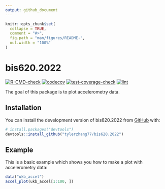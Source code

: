```yaml
---
output: github_document
---
```


<!-- README.md is generated from README.Rmd. Please edit that file -->

```r
knitr::opts_chunk$set(
  collapse = TRUE,
  comment = "#>",
  fig.path = "man/figures/README-",
  out.width = "100%"
)
```

# bis620.2022

<!-- badges: start -->
[![R-CMD-check](https://github.com/tylerzhang77/bis620.2022/actions/workflows/R-CMD-check.yaml/badge.svg)](https://github.com/tylerzhang77/bis620.2022/actions/workflows/R-CMD-check.yaml)
[![codecov](https://codecov.io/gh/tylerzhang77/bis620.2022/branch/main/graph/badge.svg?token=LWLNP38CUE)](https://codecov.io/gh/tylerzhang77/bis620.2022)
[![test-coverage-check](https://github.com/tylerzhang77/bis620.2022/actions/workflows/test-coverage.yaml/badge.svg)](https://github.com/tylerzhang77/bis620.2022/actions/workflows/test-coverage.yaml)
[![lint](https://github.com/tylerzhang77/bis620.2022/actions/workflows/lint.yaml/badge.svg)](https://github.com/tylerzhang77/bis620.2022/actions/workflows/lint.yaml)
<!-- badges: end -->

The goal of this package is to plot accelerometry data.

## Installation

You can install the development version of bis620.2022 from [GitHub](https://github.com/) with:

``` r
# install.packages("devtools")
devtools::install_github("tylerzhang77/bis620.2022")
```

## Example

This is a basic example which shows you how to make a plot with accelerometry data:

``` r
data("ukb_accel")
accel_plot(ukb_accel[1:100, ])
```


